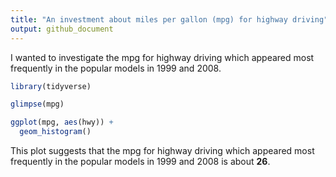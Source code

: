 ```yaml
---
title: "An investment about miles per gallon (mpg) for highway driving"
output: github_document
---
```

I wanted to investigate the mpg for highway driving which appeared most frequently in the popular models in 1999 and 2008.
 

```r

library(tidyverse)

```

```r
glimpse(mpg)

```

```r
ggplot(mpg, aes(hwy)) + 
  geom_histogram()

```

This plot suggests that the mpg for highway driving which appeared most frequently in the popular models in 1999 and 2008 is about **26**.
